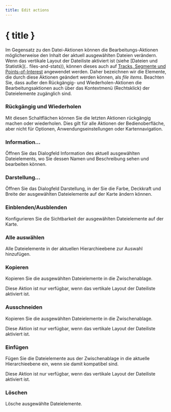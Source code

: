 ```yaml
---
title: Edit actions
---
```


<script lang="ts">
</script>

# { title }

Im Gegensatz zu den Datei-Aktionen können die Bearbeitungs-Aktionen möglicherweise den Inhalt der aktuell ausgewählten Dateien verändern.
Wenn das vertikale Layout der Dateiliste aktiviert ist (siehe [Dateien und Statistik](.. files-and-stats)), können dieses auch auf [Tracks, Segmente und Points-of-Interest](../gpx) angewendet werden.
Daher bezeichnen wir die Elemente, die durch diese Aktionen geändert werden können, als _file items_.
Beachten Sie, dass außer den Rückgängig- und Wiederholen-Aktionen die Bearbeitungsaktionen auch über das Kontextmenü (Rechtsklick) der Dateielemente zugänglich sind.

### <Undo2 size="16" class="inline-block" style="margin-bottom: 2px" /><Redo2 size="16" class="inline-block" style="margin-bottom: 2px" /> Rückgängig und Wiederholen

Mit diesen Schaltflächen können Sie die letzten Aktionen rückgängig machen oder wiederholen.
Dies gilt für alle Aktionen der Bedienoberfläche, aber nicht für Optionen, Anwendungseinstellungen oder Kartennavigation.

### <Info size="16" class="inline-block" style="margin-bottom: 2px" /> Information...

Öffnen Sie das Dialogfeld Information des aktuell ausgewählten Dateielements, wo Sie dessen Namen und Beschreibung sehen und bearbeiten können.

### <PaintBucket size="16" class="inline-block" style="margin-bottom: 2px" /> Darstellung...

Öffnen Sie das Dialogfeld Darstellung, in der Sie die Farbe, Deckkraft und Breite der ausgewählten Dateielemente auf der Karte ändern können.

### <EyeOff size="16" class="inline-block" style="margin-bottom: 2px" /> Einblenden/Ausblenden

Konfigurieren Sie die Sichtbarkeit der ausgewählten Dateielemente auf der Karte.

### <FileStack size="16" class="inline-block" style="margin-bottom: 2px" /> Alle auswählen

Alle Dateielemente in der aktuellen Hierarchieebene zur Auswahl hinzufügen.

### <ClipboardCopy size="16" class="inline-block" style="margin-bottom: 2px" /> Kopieren

Kopieren Sie die ausgewählten Dateielemente in die Zwischenablage.

<DocsNote>

Diese Aktion ist nur verfügbar, wenn das vertikale Layout der Dateiliste aktiviert ist.

</DocsNote>

### <Scissors size="16" class="inline-block" style="margin-bottom: 2px" /> Ausschneiden

Kopieren Sie die ausgewählten Dateielemente in die Zwischenablage.

<DocsNote>

Diese Aktion ist nur verfügbar, wenn das vertikale Layout der Dateiliste aktiviert ist.

</DocsNote>

### <ClipboardPaste size="16" class="inline-block" style="margin-bottom: 2px" /> Einfügen

Fügen Sie die Dateielemente aus der Zwischenablage in die aktuelle Hierarchieebene ein, wenn sie damit kompatibel sind.

<DocsNote>

Diese Aktion ist nur verfügbar, wenn das vertikale Layout der Dateiliste aktiviert ist.

</DocsNote>

### <Trash2 size="16" class="inline-block" style="margin-bottom: 2px" /> Löschen

Lösche ausgewählte Dateielemente.
